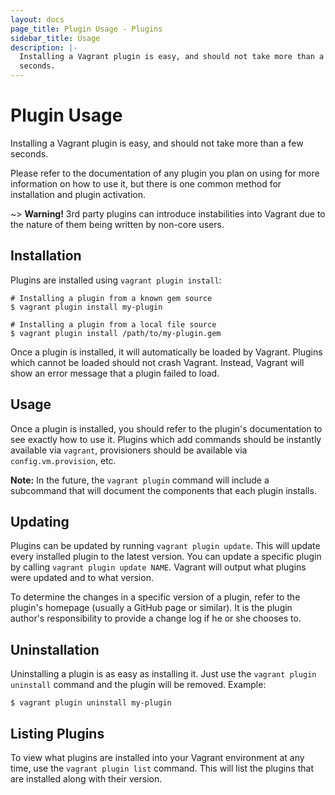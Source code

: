 ```yaml
---
layout: docs
page_title: Plugin Usage - Plugins
sidebar_title: Usage
description: |-
  Installing a Vagrant plugin is easy, and should not take more than a few
  seconds.
---
```


# Plugin Usage

Installing a Vagrant plugin is easy, and should not take more than a few seconds.

Please refer to the documentation of any plugin you plan on using for
more information on how to use it, but there is one common method for
installation and plugin activation.

~> **Warning!** 3rd party plugins can introduce instabilities
into Vagrant due to the nature of them being written by non-core users.

## Installation

Plugins are installed using `vagrant plugin install`:

```shell
# Installing a plugin from a known gem source
$ vagrant plugin install my-plugin

# Installing a plugin from a local file source
$ vagrant plugin install /path/to/my-plugin.gem
```

Once a plugin is installed, it will automatically be loaded by Vagrant.
Plugins which cannot be loaded should not crash Vagrant. Instead,
Vagrant will show an error message that a plugin failed to load.

## Usage

Once a plugin is installed, you should refer to the plugin's documentation
to see exactly how to use it. Plugins which add commands should be instantly
available via `vagrant`, provisioners should be available via
`config.vm.provision`, etc.

**Note:** In the future, the `vagrant plugin` command will include a
subcommand that will document the components that each plugin installs.

## Updating

Plugins can be updated by running `vagrant plugin update`. This will
update every installed plugin to the latest version. You can update a
specific plugin by calling `vagrant plugin update NAME`. Vagrant will
output what plugins were updated and to what version.

To determine the changes in a specific version of a plugin, refer to
the plugin's homepage (usually a GitHub page or similar). It is the
plugin author's responsibility to provide a change log if he or she
chooses to.

## Uninstallation

Uninstalling a plugin is as easy as installing it. Just use the
`vagrant plugin uninstall` command and the plugin will be removed. Example:

```shell
$ vagrant plugin uninstall my-plugin
```

## Listing Plugins

To view what plugins are installed into your Vagrant environment at
any time, use the `vagrant plugin list` command. This will list the plugins
that are installed along with their version.
